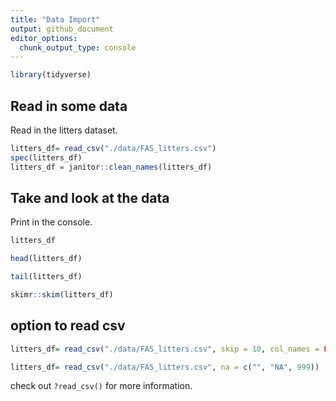```yaml
---
title: "Data Import"
output: github_document
editor_options: 
  chunk_output_type: console
---
```


```r
library(tidyverse)

```

## Read in some data

Read in the litters dataset.

```r
litters_df= read_csv("./data/FAS_litters.csv")
spec(litters_df)
litters_df = janitor::clean_names(litters_df)
```

## Take and look at the data

Print in the console.

```r
litters_df
```

```r
head(litters_df)
```

```r
tail(litters_df)
```

```r
skimr::skim(litters_df)
```
## option to read csv

```r
litters_df= read_csv("./data/FAS_litters.csv", skip = 10, col_names = FALSE)
```

```r
litters_df= read_csv("./data/FAS_litters.csv", na = c("", "NA", 999))
```

check out `?read_csv()` for more information. 

